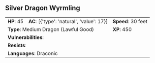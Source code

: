 ## Silver Dragon Wyrmling {#monster-silver-dragon-wyrmling}

```{=html}
<table class="table table-striped">
    <tbody>
        <tr>                    
            <td><b>HP</b>: 45</td>
            <td><b>AC</b>: [{'type': 'natural', 'value': 17}]</td>
            <td><b>Speed</b>: 30 feet</td>
        </tr>
        <tr>
            <td colspan="2"><b>Type</b>: Medium Dragon (Lawful Good)</td>
            <td><b>XP</b>: 450</td>
        </tr>
        <tr>
            <td colspan="3"><b>Vulnerabilities</b>: </td>
        </tr>
        <tr>
            <td colspan="3"><b>Resists</b>: </td>
        </tr>
        <tr>
            <td colspan="3"><b>Languages</b>: Draconic</td>
        </tr>
    </tbody>
</table>
```
